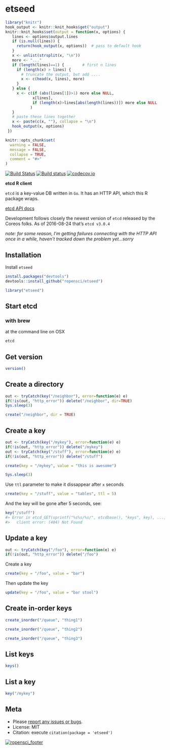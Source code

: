 etseed
========

```r
library("knitr")
hook_output <- knitr::knit_hooks$get("output")
knitr::knit_hooks$set(output = function(x, options) {
   lines <- options$output.lines
   if (is.null(lines)) {
     return(hook_output(x, options))  # pass to default hook
   }
   x <- unlist(strsplit(x, "\n"))
   more <- "..."
   if (length(lines)==1) {        # first n lines
     if (length(x) > lines) {
       # truncate the output, but add ....
       x <- c(head(x, lines), more)
     }
   } else {
     x <- c(if (abs(lines[1])>1) more else NULL,
            x[lines],
            if (length(x)>lines[abs(length(lines))]) more else NULL
           )
   }
   # paste these lines together
   x <- paste(c(x, ""), collapse = "\n")
   hook_output(x, options)
 })

knitr::opts_chunk$set(
  warning = FALSE,
  message = FALSE,
  collapse = TRUE,
  comment = "#>"
)
```

[![Build Status](https://api.travis-ci.org/ropensci/etseed.png)](https://travis-ci.org/ropensci/etseed)
[![Build status](https://ci.appveyor.com/api/projects/status/80oy29dhgw3tvy4k?svg=true)](https://ci.appveyor.com/project/sckott/etseed-04dte)
[![codecov.io](https://codecov.io/github/ropensci/etseed/coverage.svg?branch=master)](https://codecov.io/github/ropensci/etseed?branch=master)


__etcd R client__

`etcd` is a key-value DB written in `Go`. It has an HTTP API, which this R package wraps.

[etcd API docs](https://github.com/coreos/etcd/blob/master/Documentation/v2/README.md)

Development follows closely the newest version of `etcd` released by the Coreos folks. As of 
2016-08-24 that's `etcd v3.0.4`

_note: for some reason, I'm getting failures connecting with the HTTP API once in a while, haven't tracked down the problem yet...sorry_

## Installation

Install `etseed`

```r
install.packages("devtools")
devtools::install_github("ropensci/etseed")
```

```r
library("etseed")
```

## Start etcd

### with brew

at the command line on OSX

```sh
etcd
```

## Get version

```r
version()
```

## Create a directory

```r
out <- tryCatch(key("/neighbor"), error=function(e) e)
if(!is(out, "http_error")) delete("/neighbor", dir=TRUE)
Sys.sleep(3)
```

```r
create("/neighbor", dir = TRUE)
```

## Create a key

```r
out <- tryCatch(key("/mykey"), error=function(e) e)
if(!is(out, "http_error")) delete("/mykey")
out <- tryCatch(key("/stuff"), error=function(e) e)
if(!is(out, "http_error")) delete("/stuff")
```

```r
create(key = "/mykey", value = "this is awesome")
```

```r
Sys.sleep(3)
```

Use `ttl` parameter to make it dissappear after `x` seconds

```r
create(key = "/stuff", value = "tables", ttl = 5)
```

And the key will be gone after 5 seconds, see:

```r
key("/stuff")
#> Error in etcd_GET(sprintf("%s%s/%s/", etcdbase(), "keys", key), ...) :
#>   client error: (404) Not Found
```

## Update a key

```r
out <- tryCatch(key("/foo"), error=function(e) e)
if(!is(out, "http_error")) delete("/foo")
```

Create a key

```r
create(key = "/foo", value = "bar")
```

Then update the key

```r
update(key = "/foo", value = "bar stool")
```

## Create in-order keys

```r
create_inorder("/queue", "thing1")
```

```r
create_inorder("/queue", "thing2")
```

```r
create_inorder("/queue", "thing3")
```

## List keys

```r
keys()
```

## List a key

```r
key("/mykey")
```

## Meta

* Please [report any issues or bugs](https://github.com/ropensci/etseed/issues).
* License: MIT
* Citation: execute `citation(package = 'etseed')`

[![ropensci_footer](http://ropensci.org/public_images/github_footer.png)](http://ropensci.org)

